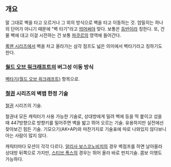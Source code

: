 == 개요 ==
말 그대로 벽을 타고 오르거나 그 외의 방식으로 벽을 타고 이동하는 것. 엄밀히는 하나의 단어가 아니기 때문에 "벽 타기"라고 [[띄어쓰기|띄어써야]] 맞다. 보통은 [[등반]]이라 칭한다. 또, 건물 벽에 대고 이걸 시전하는 건 보통 [[파쿠르]]의 영역에 들어간다.

[[록맨 시리즈]]에서 벽을 차고 올라가는 삼각 점프도 넓은 의미에서 벽타기라고 칭하기도 한다.

=== [[월드 오브 워크래프트]]의 버그성 이동 방식 ===
[[벽타기(월드 오브 워크래프트)]] 항목으로.

=== [[철권]] 시리즈의 벽맵 한정 기술 ===
[[철권]] 시리즈의 기술.

철권내 모든 캐릭터가 사용 가능한 기술로, 상대방에게 밀려 벽에 등을 딱 붙이고 섰을 때 447방향으로 방향키를 밀어주면 벽을 밟고 뛰어 오르는 기술. 유용하지만 실전에선 찾아보긴 힘든 기술. 기모으기(AK+AP)와 마찬가지로 기술표에 따로 나와있지 않다보니 아는 사람이 많지 않다.

캐릭터마다 모션이 각각 다르다. [[알리사 보스코노비치]]의 경우 벽점프를 하면 날아올라 상대방 뒤쪽으로 가지만, [[스티브 폭스]]의 경우는 뛰어 올라 바로 펀치기술. 콤보 이행도 가능하다.

